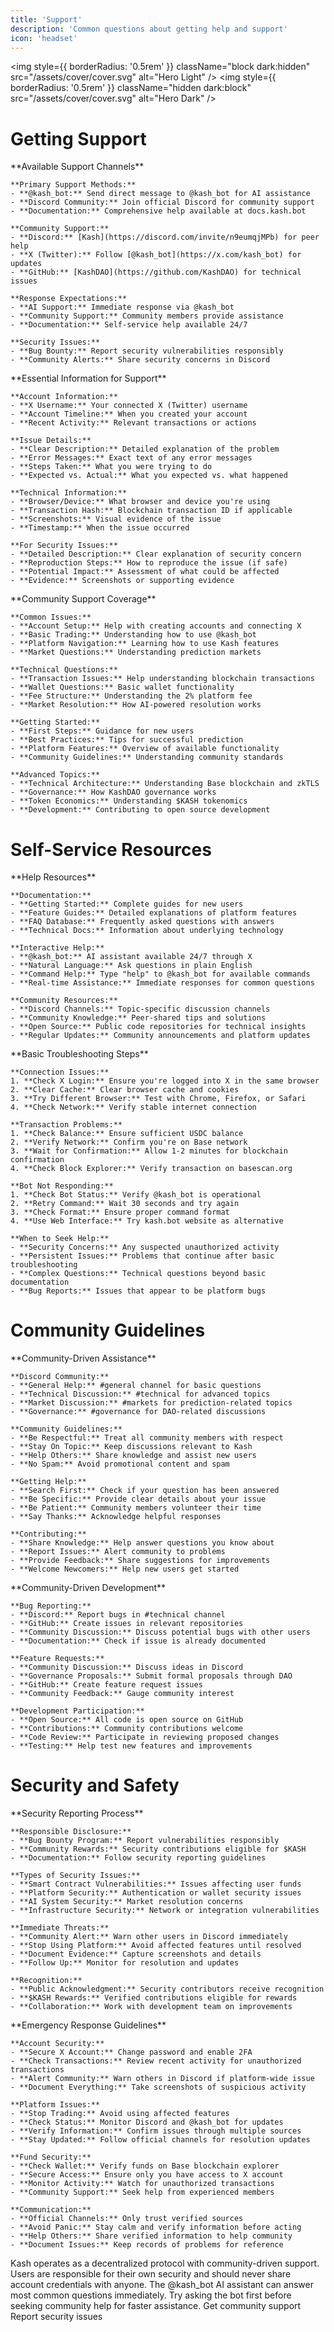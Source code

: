 ```yaml
---
title: 'Support'
description: 'Common questions about getting help and support'
icon: 'headset'
---
```


<img
  style={{ borderRadius: '0.5rem' }}
  className="block dark:hidden"
  src="/assets/cover/cover.svg"
  alt="Hero Light"
/>
<img
  style={{ borderRadius: '0.5rem' }}
  className="hidden dark:block"
  src="/assets/cover/cover.svg"
  alt="Hero Dark"
/>

# Getting Support

<AccordionGroup>
  <Accordion title="How do I contact Kash support?">
    **Available Support Channels**
    
    **Primary Support Methods:**
    - **@kash_bot:** Send direct message to @kash_bot for AI assistance
    - **Discord Community:** Join official Discord for community support
    - **Documentation:** Comprehensive help available at docs.kash.bot
    
    **Community Support:**
    - **Discord:** [Kash](https://discord.com/invite/n9eumqjMPb) for peer help
    - **X (Twitter):** Follow [@kash_bot](https://x.com/kash_bot) for updates
    - **GitHub:** [KashDAO](https://github.com/KashDAO) for technical issues
    
    **Response Expectations:**
    - **AI Support:** Immediate response via @kash_bot
    - **Community Support:** Community members provide assistance
    - **Documentation:** Self-service help available 24/7
    
    **Security Issues:**
    - **Bug Bounty:** Report security vulnerabilities responsibly
    - **Community Alerts:** Share security concerns in Discord
  </Accordion>
  
  <Accordion title="What information should I provide when seeking help?">
    **Essential Information for Support**
    
    **Account Information:**
    - **X Username:** Your connected X (Twitter) username
    - **Account Timeline:** When you created your account
    - **Recent Activity:** Relevant transactions or actions
    
    **Issue Details:**
    - **Clear Description:** Detailed explanation of the problem
    - **Error Messages:** Exact text of any error messages
    - **Steps Taken:** What you were trying to do
    - **Expected vs. Actual:** What you expected vs. what happened
    
    **Technical Information:**
    - **Browser/Device:** What browser and device you're using
    - **Transaction Hash:** Blockchain transaction ID if applicable
    - **Screenshots:** Visual evidence of the issue
    - **Timestamp:** When the issue occurred
    
    **For Security Issues:**
    - **Detailed Description:** Clear explanation of security concern
    - **Reproduction Steps:** How to reproduce the issue (if safe)
    - **Potential Impact:** Assessment of what could be affected
    - **Evidence:** Screenshots or supporting evidence
  </Accordion>
  
  <Accordion title="What types of issues can the community help with?">
    **Community Support Coverage**
    
    **Common Issues:**
    - **Account Setup:** Help with creating accounts and connecting X
    - **Basic Trading:** Understanding how to use @kash_bot
    - **Platform Navigation:** Learning how to use Kash features
    - **Market Questions:** Understanding prediction markets
    
    **Technical Questions:**
    - **Transaction Issues:** Help understanding blockchain transactions
    - **Wallet Questions:** Basic wallet functionality
    - **Fee Structure:** Understanding the 2% platform fee
    - **Market Resolution:** How AI-powered resolution works
    
    **Getting Started:**
    - **First Steps:** Guidance for new users
    - **Best Practices:** Tips for successful prediction
    - **Platform Features:** Overview of available functionality
    - **Community Guidelines:** Understanding community standards
    
    **Advanced Topics:**
    - **Technical Architecture:** Understanding Base blockchain and zkTLS
    - **Governance:** How KashDAO governance works
    - **Token Economics:** Understanding $KASH tokenomics
    - **Development:** Contributing to open source development
  </Accordion>
</AccordionGroup>

# Self-Service Resources

<AccordionGroup>
  <Accordion title="What documentation is available?">
    **Help Resources**
    
    **Documentation:**
    - **Getting Started:** Complete guides for new users
    - **Feature Guides:** Detailed explanations of platform features
    - **FAQ Database:** Frequently asked questions with answers
    - **Technical Docs:** Information about underlying technology
    
    **Interactive Help:**
    - **@kash_bot:** AI assistant available 24/7 through X
    - **Natural Language:** Ask questions in plain English
    - **Command Help:** Type "help" to @kash_bot for available commands
    - **Real-time Assistance:** Immediate responses for common questions
    
    **Community Resources:**
    - **Discord Channels:** Topic-specific discussion channels
    - **Community Knowledge:** Peer-shared tips and solutions
    - **Open Source:** Public code repositories for technical insights
    - **Regular Updates:** Community announcements and platform updates
  </Accordion>
  
  <Accordion title="How do I troubleshoot common issues?">
    **Basic Troubleshooting Steps**
    
    **Connection Issues:**
    1. **Check X Login:** Ensure you're logged into X in the same browser
    2. **Clear Cache:** Clear browser cache and cookies
    3. **Try Different Browser:** Test with Chrome, Firefox, or Safari
    4. **Check Network:** Verify stable internet connection
    
    **Transaction Problems:**
    1. **Check Balance:** Ensure sufficient USDC balance
    2. **Verify Network:** Confirm you're on Base network
    3. **Wait for Confirmation:** Allow 1-2 minutes for blockchain confirmation
    4. **Check Block Explorer:** Verify transaction on basescan.org
    
    **Bot Not Responding:**
    1. **Check Bot Status:** Verify @kash_bot is operational
    2. **Retry Command:** Wait 30 seconds and try again
    3. **Check Format:** Ensure proper command format
    4. **Use Web Interface:** Try kash.bot website as alternative
    
    **When to Seek Help:**
    - **Security Concerns:** Any suspected unauthorized activity
    - **Persistent Issues:** Problems that continue after basic troubleshooting
    - **Complex Questions:** Technical questions beyond basic documentation
    - **Bug Reports:** Issues that appear to be platform bugs
  </Accordion>
</AccordionGroup>

# Community Guidelines

<AccordionGroup>
  <Accordion title="How does community support work?">
    **Community-Driven Assistance**
    
    **Discord Community:**
    - **General Help:** #general channel for basic questions
    - **Technical Discussion:** #technical for advanced topics
    - **Market Discussion:** #markets for prediction-related topics
    - **Governance:** #governance for DAO-related discussions
    
    **Community Guidelines:**
    - **Be Respectful:** Treat all community members with respect
    - **Stay On Topic:** Keep discussions relevant to Kash
    - **Help Others:** Share knowledge and assist new users
    - **No Spam:** Avoid promotional content and spam
    
    **Getting Help:**
    - **Search First:** Check if your question has been answered
    - **Be Specific:** Provide clear details about your issue
    - **Be Patient:** Community members volunteer their time
    - **Say Thanks:** Acknowledge helpful responses
    
    **Contributing:**
    - **Share Knowledge:** Help answer questions you know about
    - **Report Issues:** Alert community to problems
    - **Provide Feedback:** Share suggestions for improvements
    - **Welcome Newcomers:** Help new users get started
  </Accordion>
  
  <Accordion title="How do I report bugs or suggest features?">
    **Community-Driven Development**
    
    **Bug Reporting:**
    - **Discord:** Report bugs in #technical channel
    - **GitHub:** Create issues in relevant repositories
    - **Community Discussion:** Discuss potential bugs with other users
    - **Documentation:** Check if issue is already documented
    
    **Feature Requests:**
    - **Community Discussion:** Discuss ideas in Discord
    - **Governance Proposals:** Submit formal proposals through DAO
    - **GitHub:** Create feature request issues
    - **Community Feedback:** Gauge community interest
    
    **Development Participation:**
    - **Open Source:** All code is open source on GitHub
    - **Contributions:** Community contributions welcome
    - **Code Review:** Participate in reviewing proposed changes
    - **Testing:** Help test new features and improvements
  </Accordion>
</AccordionGroup>

# Security and Safety

<AccordionGroup>
  <Accordion title="How do I report security issues?">
    **Security Reporting Process**
    
    **Responsible Disclosure:**
    - **Bug Bounty Program:** Report vulnerabilities responsibly
    - **Community Rewards:** Security contributions eligible for $KASH
    - **Documentation:** Follow security reporting guidelines
    
    **Types of Security Issues:**
    - **Smart Contract Vulnerabilities:** Issues affecting user funds
    - **Platform Security:** Authentication or wallet security issues
    - **AI System Security:** Market resolution concerns
    - **Infrastructure Security:** Network or integration vulnerabilities
    
    **Immediate Threats:**
    - **Community Alert:** Warn other users in Discord immediately
    - **Stop Using Platform:** Avoid affected features until resolved
    - **Document Evidence:** Capture screenshots and details
    - **Follow Up:** Monitor for resolution and updates
    
    **Recognition:**
    - **Public Acknowledgment:** Security contributors receive recognition
    - **$KASH Rewards:** Verified contributions eligible for rewards
    - **Collaboration:** Work with development team on improvements
  </Accordion>
  
  <Accordion title="What should I do in an emergency?">
    **Emergency Response Guidelines**
    
    **Account Security:**
    - **Secure X Account:** Change password and enable 2FA
    - **Check Transactions:** Review recent activity for unauthorized transactions
    - **Alert Community:** Warn others in Discord if platform-wide issue
    - **Document Everything:** Take screenshots of suspicious activity
    
    **Platform Issues:**
    - **Stop Trading:** Avoid using affected features
    - **Check Status:** Monitor Discord and @kash_bot for updates
    - **Verify Information:** Confirm issues through multiple sources
    - **Stay Updated:** Follow official channels for resolution updates
    
    **Fund Security:**
    - **Check Wallet:** Verify funds on Base blockchain explorer
    - **Secure Access:** Ensure only you have access to X account
    - **Monitor Activity:** Watch for unauthorized transactions
    - **Community Support:** Seek help from experienced members
    
    **Communication:**
    - **Official Channels:** Only trust verified sources
    - **Avoid Panic:** Stay calm and verify information before acting
    - **Help Others:** Share verified information to help community
    - **Document Issues:** Keep records of problems for reference
  </Accordion>
</AccordionGroup>

<Warning>
Kash operates as a decentralized protocol with community-driven support. Users are responsible for their own security and should never share account credentials with anyone.
</Warning>

<Tip>
The @kash_bot AI assistant can answer most common questions immediately. Try asking the bot first before seeking community help for faster assistance.
</Tip>

<CardGroup cols={2}>
  <Card
    title="Join Discord"
    icon="discord"
    href="https://discord.com/invite/n9eumqjMPb"
  >
    Get community support
  </Card>
  <Card
    title="Bug Bounty"
    icon="bug"
    href="/pages/getting-started/ecosystem/bug-bounty-program"
  >
    Report security issues
  </Card>
</CardGroup>
